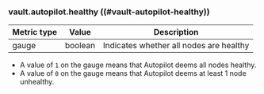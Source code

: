 ### vault.autopilot.healthy ((#vault-autopilot-healthy))

Metric type | Value   | Description
----------- | ------- | -----------
gauge       | boolean | Indicates whether all nodes are healthy

- A value of `1` on the gauge means that Autopilot deems all nodes healthy.
- A value of `0` on the gauge means that Autopilot deems at least 1 node
  unhealthy.